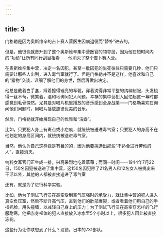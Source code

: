 ```yaml
---
---
---
```

title: 3
---



门格勒是因为奥斯维辛的吉卜赛人营医生因病退役而“替补”进去的。

但是，他很快就晋升到了整个奥斯维辛集中营医官的领导层，因为他在短时间内的“功绩”让所有同行刮目相看——他消灭了整个吉卜赛人营。

在奥斯维辛集中营，决定一名囚犯，甚至一批囚犯的生死往往只需要几秒，他们只需要让那些人出列，进入毒气室就行了。但是门格勒并不是这样，他喜欢和自己的“猎物”交谈，详细了解他们的身世，然后再做出决定。

他总是戴着白手套，踩着擦得锃亮的军靴，穿着烫得非常平整的纳粹制服，头发梳得一丝不苟，微笑着，温和地询问犯人问题。幸存的集中营犯人回忆起这一幕时都感觉到毛骨悚然，尤其是对唱片机里播放的音乐感到全身战栗——门格勒喜欢在询问他们问题时，用唱片播放旋律优美的音乐。

然后，门格勒就开始展现自己的优雅和“洁癖”。

比如，只要犯人身上有斑点或小疤痕，就统统被送进毒气室；只要犯人的身高不在他划定的身高区间内，就统统被送进毒气室。

当然，他认为自己这样做是有目的的，因为他要挑选出那些“不适合进行劳动的人”，直接消灭。

纳粹女军官们正坐成一排，兴高采烈地吃着草莓；而同一时间——1944年7月22日，150名囚犯被送进了集中营，这150名囚犯除了21名男人和12名女人被挑出来干活以外，其他的人都被直接送进了毒气室



还有，就是为了进行科学实验。

比如，他为了测试飞行员在高空受到空气压强时的承受力，就让集中营的犯人进入真空负压室，然后不断升高气压，直到他们的肺部爆裂，或者看着他们用自己的手指抓脸，用头撞墙，以减轻自己身上的压力；为了测试飞行员在高空穿怎样的飞行服耐寒，他把赤身裸体的犯人直接放入冰水里5个小时以上，很多犯人因此被直接冻毙。

这些行为让你联想到了什么？没错，日本的731部队。